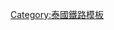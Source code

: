{{鐵道路線
| 模板名稱 = 是隆線
| 名稱 =[[File:BTS-Logo.svg|20px]][[是隆線]]
| 代表色 = #{{BTS color|Silom}}
| 背景顏色 = #ffffff
| Logo = 
| 車站列表 = [[國家運動場站|國家運動場]] - [[暹羅車站|暹羅]] - [[拉差丹利站|拉差丹利]] - [[沙拉鈴站|沙拉鈴]] - [[沖暖詩站|沖暖詩]] - [[素拉剎站|素拉剎]] - [[鄭皇橋站|鄭皇橋]] - {{link-en|吞武里城站|Krung Thonburi BTS Station|吞武里城}} - [[大羅斗圈站|大羅斗圈]] - {{link-en|菩尼密站|Pho Nimit BTS Station|菩尼密}} - {{link-en|噠叻普站|Talat Phlu BTS Station|噠叻普}} - {{link-en|武他甲站|Wutthakat BTS Station|武他甲}} - {{link-en|曼瓦站|Bang Wa BTS Station|曼瓦}}
}}<noinclude>
[[Category:泰國鐵路模板]]
</noinclude>